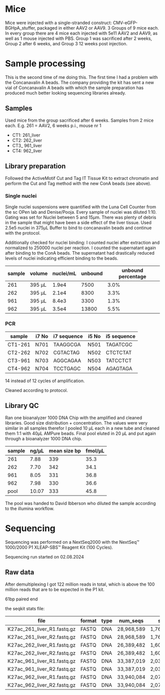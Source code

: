 # Mice

Mice were injected with a single-stranded construct: CMV-eGFP-BGHpA_stuffer, packaged in either AAV2 or AAV9. 3 Groups of 9 mice each. In every group there are 4 mice each injected with 5e11 AAV2 and AAV9, as well as 1 mouse injected with PBS. Group 1 was sacrificed after 2 weeks, Group 2 after 6 weeks, and Group 3 12 weeks post injection.

# Sample processing

This is the second time of me doing this. The first time I had a problem with the Concanavalin A beads. The company providing the kit has sent a new vial of Concanavalin A beads with which the sample preparation has produced much better looking sequencing libraries already.

## Samples 

Used mice from the group sacrificed after 6 weeks. Samples from 2 mice each. E.g. 261 = AAV2, 6 weeks p.i., mouse nr 1

* CT1: 261_liver
* CT2: 262_liver
* CT3_ 961_liver
* CT4: 962_liver

## Library preparation

Followed the ActiveMotif Cut and Tag IT Tissue Kit to extract chromatin and perform the Cut and Tag method with the new ConA beads (see above).

### Single nuclei

Single nuclei suspensions were quantified with the Luna Cell Counter from the sc OPen lab and Denise/Pooja. Every sample of nuclei was diluted 1:10. Gating was set for Nuclei between 5 and 15µm. There was plenty of debris in the sample that might have been a side effect of the liver tissue. Used 2.5e5 nuclei in 375µL Buffer to bind to concanavalin beads and continue with the protocol.

Additionally checked for nuclei binding: I counted nuclei after extraction and normalized to 250000 nuclei per reaction. I counted the supernatant again after binding to the ConA beads. The supernatant had drastically reduced levels of nuclei indicating efficient binding to the beads.

| sample | volume | nuclei/mL | unbound | unbound percentage |
|--------|--------|-----------|---------|--------------------|
| 261    | 395 µL | 1.9e4     | 7500    | 3.0%               |
| 262    | 395 µL | 2.1e4     | 8300    | 3.3%               |
| 961    | 395 µL | 8.4e3     | 3300    | 1.3%               |
| 962    | 395 µL | 3.5e4     | 13800   | 5.5%               |


### PCR

| sample      | i7 No | i7 sequence | i5 No | i5 sequence |
|-------------|-------|-------------|-------|-------------|
| CT1-261     | N701  | TAAGGCGA    | N501  | TAGATCGC    |
| CT2-262     | N702  | CGTACTAG    | N502  | CTCTCTAT    |
| CT3-961     | N703  | AGGCAGAA    | N503  | TATCCTCT    |
| CT4-962     | N704  | TCCTGAGC    | N504  | AGAGTAGA    |

14 instead of 12 cycles of amplification.

Cleaned according to protocol.


## Library QC

Ran one bioanalyzer 1000 DNA Chip with the amplified and cleaned libraries. Good size distribution + concentration. The values were very similar in all samples therefor I pooled 10 µL each in a new tube and cleaned them 1:1 with 40µL AMPure beads. Final pool eluted in 20 µL and put again through a bioanalyzer 1000 DNA chip.


| sample | ng/µL | mean size bp | fmol/µL |
|--------|-------|--------------|---------|
| 261    | 7.88  | 339          | 35.3    |
| 262    | 7.70  | 342          | 34.1    |
| 961    | 8.05  | 331          | 36.8    |
| 962    | 7.98  | 330          | 36.6    |
| pool   | 10.07 | 333          | 45.8    |

The pool was handed to David Ibberson who diluted the sample according to the illumina workflow.

# Sequencing

Sequencing was performed on a NextSeq2000 with the NextSeq™ 1000/2000 P1 XLEAP-SBS™ Reagent Kit (100 Cycles).

Sequencing run started on 02.08.2024

## Raw data

After demultiplexing I got 122 million reads in total, which is above the 100 million reads that are to be expected in the P1 kit.

61bp paired end

the seqkit stats file:

| file                        | format | type | num_seqs   | sum_len       | min_len | avg_len | max_len |
|-----------------------------|--------|------|------------|---------------|---------|---------|---------|
| K27ac_261_liver_R1.fastq.gz | FASTQ  | DNA  | 28,968,589 | 1,767,083,929 | 61      | 61      | 61      |
| K27ac_261_liver_R2.fastq.gz | FASTQ  | DNA  | 28,968,589 | 1,767,083,929 | 61      | 61      | 61      |
| K27ac_262_liver_R1.fastq.gz | FASTQ  | DNA  | 26,389,482 | 1,609,758,402 | 61      | 61      | 61      |
| K27ac_262_liver_R2.fastq.gz | FASTQ  | DNA  | 26,389,482 | 1,609,758,402 | 61      | 61      | 61      |
| K27ac_961_liver_R1.fastq.gz | FASTQ  | DNA  | 33,387,019 | 2,036,608,159 | 61      | 61      | 61      |
| K27ac_961_liver_R2.fastq.gz | FASTQ  | DNA  | 33,387,019 | 2,036,608,159 | 61      | 61      | 61      |
| K27ac_962_liver_R1.fastq.gz | FASTQ  | DNA  | 33,940,084 | 2,070,345,124 | 61      | 61      | 61      |
| K27ac_962_liver_R2.fastq.gz | FASTQ  | DNA  | 33,940,084 | 2,070,345,124 | 61      | 61      | 61      |


